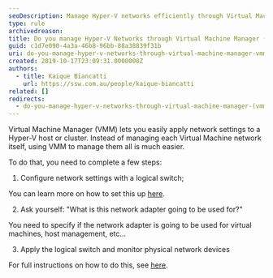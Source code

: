 ```yaml
---
seoDescription: Manage Hyper-V networks efficiently through Virtual Machine Manager (VMM) by configuring logical switches and monitoring physical network devices.
type: rule
archivedreason:
title: Do you manage Hyper-V Networks through Virtual Machine Manager (VMM)?
guid: c1d7e090-4a3a-46b8-96bb-88a38839f31b
uri: do-you-manage-hyper-v-networks-through-virtual-machine-manager-vmm
created: 2019-10-17T23:09:31.0000000Z
authors:
  - title: Kaique Biancatti
    url: https://ssw.com.au/people/kaique-biancatti
related: []
redirects:
  - do-you-manage-hyper-v-networks-through-virtual-machine-manager-(vmm)
---
```


Virtual Machine Manager (VMM) lets you easily apply network settings to a Hyper-V host or cluster.
Instead of managing each Virtual Machine network itself, using VMM to manage them all is much easier.

To do that, you need to complete a few steps:

1. Configure network settings with a logical switch;

You can learn more on how to set this up [here](https://docs.microsoft.com/en-us/system-center/vmm/network-switch?view=sc-vmm-2019).

2. Ask yourself: "What is this network adapter going to be used for?"

You need to specify if the network adapter is going to be used for virtual machines, host management, etc...

3. Apply the logical switch and monitor physical network devices

For full instructions on how to do this, see [here](https://docs.microsoft.com/en-us/system-center/vmm/hyper-v-network?view=sc-vmm-2019).